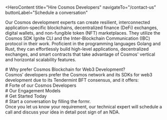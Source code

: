 <HeroContent
  title="Hire Cosmos Developers"
  navigateTo="/contact-us"
  buttonLabel="Schedule a conversation"
>
  Our Cosmos development experts can create resilient, interconnected
  application-specific blockchains, decentralized finance (DeFi) exchanges,
  digital wallets, and non-fungible token (NFT) marketplaces. They utilize the
  Cosmos SDK Ignite CLI and the Inter-Blockchain Communication (IBC) protocol in
  their work. Proficient in the programming languages Golang and Rust, they can
  effortlessly build high-level applications, decentralized exchanges, and smart
  contracts that take advantage of Cosmos' vertical and horizontal scalability
  features.
</HeroContent>

<ClientCompaniesComponent />

<CountUpAnimationContainer />

<div
  style={{
    display: "flex",
    justifyContent: "center",
    alignItems: "center",
    gap: "20px",
  }}
>
  <div># Why prefer Cosmos Blockchain for Web3 Development?</div>
  <div>
    Cosmos’ developers prefer the Cosmos network and its SDKs for web3
    development due to its Tendermint BFT consensus, and it offers:
  </div>
</div>

<section className="grid grid-cols-2 gap-10 w-full py-16">
  <section className="w-full col-span-1 cursor-pointer">
    <ServiceCard
      service={{
        id: 1,
        image: "",
        title: "Modularity",
        description:
          "The Cosmos SDK aims to establish a modular structure where various interconnected modules can be utilized. This allows developers to create application-specific blockchains without the need to build every component from the ground up.",
        urlPath: "",
      }}
    />
  </section>
  <section className="w-full col-span-1 cursor-pointer">
    <ServiceCard
      service={{
        id: 2,
        image: "",
        title: "Blockchain Interoperability",
        description:
          "Blockchain Interoperability Cosmos employs the Inter Blockchain Communication (IBC) protocol, which is analogous to TCP/IP and allows various blockchains to exchange funds or information, thereby linking the crypto algorithms.",
        urlPath: "",
      }}
    />
  </section>
  <section className="w-full col-span-1 cursor-pointer">
    <ServiceCard
      service={{
        id: 3,
        image: "",
        title: "Cosmos Hubs & Zones",
        description:
          "Cosmos Zones are distinct blockchains with varying characteristics, while Cosmos Hubs are blockchains created specifically to link these Zones together. The Cosmos Hub is a proof-of-stake network fueled by the ATOM digital currency.",
        urlPath: "",
      }}
    />
  </section>
  <section className="w-full col-span-1 cursor-pointer">
    <ServiceCard
      service={{
        id: 4,
        image: "",
        title: "Vertical & horizontal scaling",
        description:
          "The Cosmos blockchain has the capability to scale vertically upon its initial release, which represents a substantial advancement in blockchain scalability. Additionally, the blockchain will incorporate horizontal scalability methods once the Inter Blockchain Communication (IBC) module is finalized.",
        urlPath: "",
      }}
    />
  </section>
</section>

<div
  style={{
    display: "flex",
    justifyContent: "center",
    alignItems: "center",
    gap: "20px",
  }}
>
  <div># Forte of our Cosmos Developers</div>
</div>

<section className="grid grid-col-2 gap-10 w-full py-16">
  <section className="w-full col-span-1 cursor-pointer">
    <ServiceCard
      service={{
        id: 1,
        image: "",
        title: "Cosmos Blockchain Consulting",
        description:
          "Cosmos Blockchain Consulting, a team of Cosmos experts, provides strategic guidance on efficiently integrating the Cosmos blockchain to maximize return on investment and improve business performance. We evaluate the appropriateness of Cosmos blockchain for specific enterprise use cases and identify the technical elements and resources required to develop a decentralized application (dApp) on the Cosmos platform.",
        urlPath: "",
      }}
    />
  </section>
  <section className="w-full col-span-1 cursor-pointer">
    <ServiceCard
      service={{
        id: 2,
        image: "",
        title: "Cosmos dApp Development",
        description:
          "Cosmos dApp Development our Cosmos dApp experts develop decentralized applications for the healthcare, payment, and logistics sectors using the Cosmos SDK. Our developers possess extensive knowledge of the Application BlockChain Interface (ABCI), Golang, and Rust, enabling them to create reliable and efficient Cosmos-based dApps.",
        urlPath: "",
      }}
    />
  </section>
  <section className="w-full col-span-1 cursor-pointer">
    <ServiceCard
      service={{
        id: 3,
        image: "",
        title: "Wallet Development",
        description:
          "Our Cosmos developers build personalized mobile and web3 wallets for your business that accommodate ATOM (Cosmos) tokens. Clients can utilize these wallets to hold a variety of cryptocurrencies and digital assets, as well as monitor their account balances and transaction histories.",
        urlPath: "",
      }}
    />
  </section>
  <section className="w-full col-span-1 cursor-pointer">
    <ServiceCard
      service={{
        id: 4,
        image: "",
        title: "DeFi Apps Development",
        description:
          "Cosmos developers create DeFi applications that enable individuals globally to easily trade, invest, and borrow. They also build independent, purpose-built blockchains that shield users from excessive fees and congested networks.",
        urlPath: "",
      }}
    />
  </section>
  <section className="w-full col-span-1 cursor-pointer">
    <ServiceCard
      service={{
        id: 5,
        image: "",
        title: "NFT Marketplace Development",
        description:
          "Cosmos developers create interoperable NFT marketplaces that enable permissionless and worldwide NFT transactions. They utilize the IBC protocol, Cosmos SDK, and ABCI to develop these NFT trading platforms.",
        urlPath: "/",
      }}
    />
  </section>
  <section className="w-full col-span-1 cursor-pointer">
    <ServiceCard
      service={{
        id: 6,
        image: "",
        title: "Smart Contract Development",
        description:
          "Our Cosmos developers create interoperable smart contracts for public and private networks linked to the Cosmos network to support a range of decentralized applications (dApps).",
        urlPath: "",
      }}
    />
  </section>
</section>

<div
  style={{
    display: "flex",
    justifyContent: "center",
    alignItems: "center",
    gap: "20px",
  }}
>
  <div># Our Engagement Models</div>
</div>

<section className="grid grid-cols-3 gap-10 w-full py-16">
  <section className="w-full col-span-1 cursor-pointer">
    <ServiceCard
      service={{
        id: 1,
        image: "",
        title: "Dedicated Development Team",
        description:
          "Our skilled development team utilizes state-of-the-art artificial intelligence and machine learning technologies to provide our clients with exceptional services and personalized solutions.",
        urlPath: "",
      }}
    />
  </section>
  <section className="w-full col-span-1 cursor-pointer">
    <ServiceCard
      service={{
        id: 2,
        image: "",
        title: "Team Extension",
        description:
          "Our team extension approach is intended to help clients who want to grow their teams by providing the specific skills and knowledge required for their initiatives.",
        urlPath: "/",
      }}
    />
  </section>
  <section className="w-full col-span-1 cursor-pointer">
    <ServiceCard
      service={{
        id: 3,
        image: "",
        title: "Project-based Model",
        description:
          "Our client-focused, project-driven methodology, bolstered by our skilled software development team, is committed to encouraging collaboration with clients and attaining their unique project goals.",
        urlPath: "",
      }}
    />
  </section>
</section>

<div
  style={{
    display: "flex",
    justifyContent: "center",
    alignItems: "center",
    gap: "20px",
  }}
>
  <div># Get Started Today</div>
</div>

<section className="grid grid-cols-4 gap-10 w-full py-16">
  <section className="w-full col-span-1 cursor-pointer">
    <ServiceCard
      service={{
        id: 1,
        image: "",
        title: "1. Get in Touch",
        description:
          "Complete the contact form secured by a non-disclosure agreement, select a time on our calendar, and arrange a video conference with our specialists.",
        urlPath: "",
      }}
    />
  </section>
  <section className="w-full col-span-1 cursor-pointer">
    <ServiceCard
      service={{
        id: 2,
        image: "",
        title: "2. Get a Consultation",
        description:
          "Get on a call with our team to know the feasibility of your project idea.",
        urlPath: "",
      }}
    />
  </section>
  <section className="w-full col-span-1 cursor-pointer">
    <ServiceCard
      service={{
        id: 3,
        image: "",
        title: "3. Get a Cost Estimate",
        description:
          "Based on the project requirements, we share a project proposal with budget and timeline estimates.",
        urlPath: "",
      }}
    />
  </section>
  <section className="w-full col-span-1 cursor-pointer">
    <ServiceCard
      service={{
        id: 4,
        image: "",
        title: "4. Project Kickoff",
        description:
          "Once the project is signed, we bring together a team from a range of disciplines to kick start your project.",
        urlPath: "",
      }}
    />
  </section>
</section>

<div
  style={{
    display: "flex",
    justifyContent: "center",
    alignItems: "center",
    gap: "20px",
  }}
>
  <div># Start a conversation by filling the formr.</div>
  <div>
    Once you let us know your requirement, our technical expert will schedule a
    call and discuss your idea in detail post sign of an NDA.
  </div>
</div>
